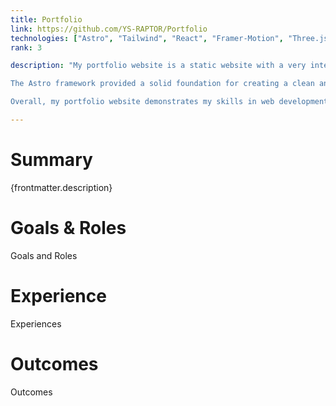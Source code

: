 ```yaml
---
title: Portfolio
link: https://github.com/YS-RAPTOR/Portfolio
technologies: ["Astro", "Tailwind", "React", "Framer-Motion", "Three.js", "OpenGL"]
rank: 3

description: "My portfolio website is a static website with a very interactive background running the Game of Life. It was built using the Astro framework as the static site generator, TailwindCSS, React, Framer Motion, Three.js and GLSL/OpenGL.\n

The Astro framework provided a solid foundation for creating a clean and modern website structure, while React allowed for the easy creation of reusable components. TailwindCSS was used to style the website. This allowed for the creation of a consistent and responsive design system with minimal custom CSS. Framer Motion was used to add smooth and fluid animations throughout the website, providing a seamless user experience. The use of Three.js and OpenGL for the game of life simulation created an interactive and visually engaging background element on the site.\n

Overall, my portfolio website demonstrates my skills in web development, design, animation, and creative coding. It showcases my ability to create visually engaging and interactive websites using a variety of tools and technologies."

---
```


# Summary

{frontmatter.description}

# Goals & Roles

Goals and Roles

# Experience

Experiences

# Outcomes

Outcomes

